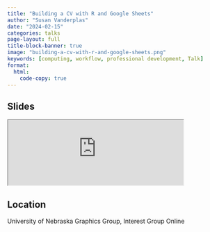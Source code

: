 ```yaml
---
title: "Building a CV with R and Google Sheets"
author: "Susan Vanderplas"
date: "2024-02-15"
categories: talks
page-layout: full
title-block-banner: true
image: "building-a-cv-with-r-and-google-sheets.png"
keywords: [computing, workflow, professional development, Talk]
format:
  html:
    code-copy: true
---
```

 
## Slides

<iframe src='https://srvanderplas.github.io/2024-Presentations/02-graphics-cv/' height='auto' width='80%'>
                        </iframe>
## Location
University of Nebraska
Graphics Group, Interest Group
Online
